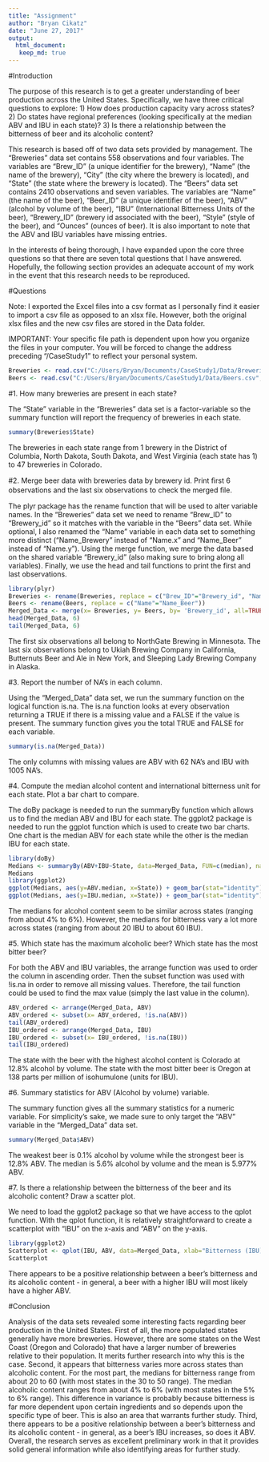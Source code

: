 ```yaml
---
title: "Assignment"
author: "Bryan Cikatz"
date: "June 27, 2017"
output: 
  html_document:
   keep_md: true
---
```


#Introduction

The purpose of this research is to get a greater understanding of beer production across the United States. Specifically, we have three critical questions to explore: 1) How does production capacity vary across states? 2) Do states have regional preferences (looking specifically at the median ABV and IBU in each state)? 3) Is there a relationship between the bitterness of beer and its alcoholic content? 

This research is based off of two data sets provided by management. The "Breweries" data set contains 558 observations and four variables. The variables are "Brew_ID" (a unique identifier for the brewery), "Name" (the name of the brewery), "City" (the city where the brewery is located), and "State" (the state where the brewery is located). The "Beers" data set contains 2410 observations and seven variables. The variables are "Name" (the name of the beer), "Beer_ID" (a unique identifier of the beer), "ABV" (alcohol by volume of the beer), "IBU" (International Bitterness Units of the beer), "Brewery_ID" (brewery id associated with the beer), "Style" (style of the beer), and "Ounces" (ounces of beer). It is also important to note that the ABV and IBU variables have missing entries. 

In the interests of being thorough, I have expanded  upon the core three questions so that there are seven total questions that I have answered. Hopefully, the following section provides an adequate account of my work in the event that this research needs to be reproduced. 


#Questions

Note: I exported the Excel files into a csv format as I personally find it easier to import a csv file as opposed to an xlsx file. However, both the original xlsx files and the new csv files are stored in the Data folder. 

IMPORTANT: Your specific file path is dependent upon how you organize the files in your computer. You will be forced to change the address preceding "/CaseStudy1" to reflect your personal system. 
```r
Breweries <- read.csv("C:/Users/Bryan/Documents/CaseStudy1/Data/Breweries.csv", header=TRUE, sep=",")
Beers <- read.csv("C:/Users/Bryan/Documents/CaseStudy1/Data/Beers.csv", header=TRUE, sep=",")
```

#1. How many breweries are present in each state?

The "State" variable in the "Breweries" data set is a factor-variable so the summary function will report the frequency of breweries in each state. 
```r
summary(Breweries$State)
```
The breweries in each state range from 1 brewery in the District of Columbia, North Dakota, South Dakota, and West Virginia (each state has 1) to 47 breweries in Colorado.

#2.  Merge beer data with breweries data by brewery id. Print ﬁrst 6 observations and the last six observations to check the merged ﬁle.

The plyr package has the rename function that will be used to alter variable names. In the "Breweries" data set we need to rename "Brew_ID" to "Brewery_id" so it matches with the variable in the "Beers" data set. While optional, I also renamed the "Name" variable in each data set to something more distinct ("Name_Brewery" instead of "Name.x" and "Name_Beer" instead of "Name.y"). Using the merge function, we merge the data based on the shared variable "Brewery_id" (also making sure to bring along all variables). Finally, we use the head and tail functions to print the first and last observations.
```r
library(plyr)
Breweries <- rename(Breweries, replace = c("Brew_ID"="Brewery_id", "Name"="Name_Brewery"))
Beers <- rename(Beers, replace = c("Name"="Name_Beer"))
Merged_Data <- merge(x= Breweries, y= Beers, by= 'Brewery_id', all=TRUE)
head(Merged_Data, 6)
tail(Merged_Data, 6)
```
The first six observations all belong to NorthGate Brewing in Minnesota. The last six observations belong to Ukiah Brewing Company in California, Butternuts Beer and Ale in New York, and Sleeping Lady Brewing Company in Alaska.

#3. Report the number of NA’s in each column.

Using the "Merged_Data" data set, we run the summary function on the logical function is.na. The is.na function looks at every observation returning a TRUE if there is a missing value and a FALSE if the value is present. The summary function gives you the total TRUE and FALSE for each variable. 
```r
summary(is.na(Merged_Data))
```
The only columns with missing values are ABV with 62 NA's and IBU with 1005 NA's.

#4. Compute the median alcohol content and international bitterness unit for each state. Plot a bar chart to compare.

The doBy package is needed to run the summaryBy function which allows us to find the median ABV and IBU for each state. The ggplot2 package is needed to run the ggplot function which is used to create two bar charts. One chart is the median ABV for each state while the other is the median IBU for each state. 
```r
library(doBy)
Medians <- summaryBy(ABV+IBU~State, data=Merged_Data, FUN=c(median), na.rm=TRUE)
Medians
library(ggplot2)
ggplot(Medians, aes(y=ABV.median, x=State)) + geom_bar(stat="identity")
ggplot(Medians, aes(y=IBU.median, x=State)) + geom_bar(stat="identity")
```

The medians for alcohol content seem to be similar across states (ranging from about 4% to 6%). However, the medians for bitterness vary a lot more across states (ranging from about 20 IBU to about 60 IBU).

#5. Which state has the maximum alcoholic beer? Which state has the most bitter beer?

For both the ABV and IBU variables, the arrange function was used to order the column in ascending order. Then the subset function was used with !is.na in order to remove all missing values. Therefore, the tail function could be used to find the max value (simply the last value in the column).
```r
ABV_ordered <- arrange(Merged_Data, ABV)
ABV_ordered <- subset(x= ABV_ordered, !is.na(ABV))
tail(ABV_ordered)
IBU_ordered <- arrange(Merged_Data, IBU)
IBU_ordered <- subset(x= IBU_ordered, !is.na(IBU))
tail(IBU_ordered)
```
The state with the beer with the highest alcohol content is Colorado at 12.8% alcohol by volume. The state with the most bitter beer is Oregon at 138 parts per million of isohumulone (units for IBU).

#6. Summary statistics for ABV (Alcohol by volume) variable.

The summary function gives all the summary statistics for a numeric variable. For simplicity's sake, we made sure to only target the "ABV" variable in the "Merged_Data" data set.
```r
summary(Merged_Data$ABV)
```
The weakest beer is 0.1% alcohol by volume while the strongest beer is 12.8% ABV. The median is 5.6% alcohol by volume and the mean is 5.977% ABV.

#7. Is there a relationship between the bitterness of the beer and its alcoholic content? Draw a scatter plot.

We need to load the ggplot2 package so that we have access to the qplot function. With the qplot function, it is relatively straightforward to create a scatterplot with "IBU" on the x-axis and "ABV" on the y-axis. 
```r
library(ggplot2)
Scatterplot <- qplot(IBU, ABV, data=Merged_Data, xlab="Bitterness (IBU)", ylab="Alcoholic Content (ABV)")
Scatterplot
```

There appears to be a positive relationship between a beer's bitterness and its alcoholic content - in general, a beer with a higher IBU will most likely have a higher ABV.


#Conclusion

Analysis of the data sets revealed some interesting facts regarding beer production in the United States. First of all, the more populated states generally have more breweries. However, there are some states on the West Coast (Oregon and Colorado) that have a larger number of breweries relative to their population. It merits further research into why this is the case. Second, it appears that bitterness varies more across states than alcoholic content. For the most part, the medians for bitterness range from about 20 to 60 (with most states in the 30 to 50 range). The median alcoholic content ranges from about 4% to 6% (with most states in the 5% to 6% range). This difference in variance is probably because bitterness is far more dependent upon certain ingredients and so depends upon the specific type of beer. This is also an area that warrants further study. Third, there appears to be a positive relationship between a beer's bitterness and its alcoholic content - in general, as a beer's IBU increases, so does it ABV. Overall, the research serves as excellent preliminary work in that it provides solid general information while also identifying areas for further study.